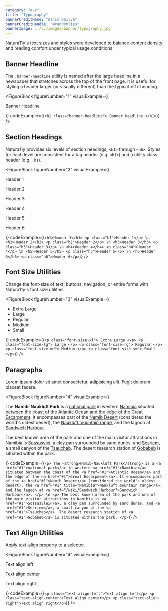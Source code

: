 ```yaml
---
category: "a-z"
title: "Typography"
bannerCreditName: "Ashim DSilva"
bannerCreditHandle: "@randomlies" 
bannerImage: ../../images/banner/typography.jpg
---
```


<TextBlock>

Natura11y's text sizes and styles were developed to balance content density and reading comfort under typical usage conditions. 

</TextBlock>

<Divider id="bannerHeadline" />

<TextBlock>

## Banner Headline

The `.banner-headline` utility is named after the large headline in a newspaper that stretches across the top of the front page. It is useful for styling a header larger (or visually different) than the typical `<h1>` heading.

</TextBlock>

<FigureBlock
    figureNumber="1"
    visualExample={(
        <p className="banner-headline">
            Banner Headline
        </p>
    )}
    codeExample={(`
        <h1 class="banner-headline">
            Banner Headline
        </h1>
    `)}
/>

<Divider id="headings" />

<TextBlock>

## Section Headings

Natura11y provides six levels of section headings, `<h1>` through `<h6>`. Styles for each level are consistent for a tag header (e.g. `<h1>`) and a utility class header (e.g. `.h1`).

</TextBlock>

<FigureBlock
    figureNumber="2"
    visualExample={(
        <Fragment>
            <p class="h1">Header 1</p>
            <p class="h2">Header 2</p>
            <p class="h3">Header 3</p>
            <p class="h4">Header 4</p>
            <p class="h5">Header 5</p>
            <p class="h6">Header 6</p>
        </Fragment>
    )}
    codeExample={(`
        <h1>Header 1</h1>
        <p class="h1">Header 1</p> \n
        <h2>Header 2</h2>
        <p class="h2">Header 2</p> \n
        <h3>Header 3</h3>
        <p class="h3">Header 3</p> \n
        <h4>Header 4</h4>
        <p class="h4">Header 4</p> \n
        <h5>Header 5</h5>
        <p class="h5">Header 5</p> \n
        <h6>Header 6</h6>
        <p class="h6">Header 6</p>
    `)}
/>

<Divider id="fontSizeUtilities" />

<TextBlock>

## Font Size Utilities

Change the font-size of text, buttons, navigation, or entire forms with Natura11y's font size utilities.

</TextBlock>

<FigureBlock
    figureNumber="3"
    visualExample={(
        <ul class="nav nav--horizontal--md align-items-baseline">
            <li class="font-size-xl">
                <span>
                    Extra Large
                </span>
            </li>
            <li>
                <span class="font-size-lg">
                    Large
                </span>    
            </li>
            <li>
                <span class="font-size-rg">
                    Regular
                </span>
            </li>
            <li>
                <span class="font-size-md">
                    Medium
                </span>
            </li>
            <li>
                <span class="font-size-sm">
                    Small
                </span>
            </li>
        </ul>
    )}
    codeExample={(`
        <p class="font-size-xl">
            Extra Large
        </p>
        <p class="font-size-lg">
            Large
        </p>
        <p class="font-size-rg">
            Regular
        </p>
        <p class="font-size-md">
            Medium
        </p>
        <p class="font-size-sm">
            Small
        </p>
    `)}
/>

<Divider id="paragraphs" />

<TextBlock>

## Paragraphs

Lorem ipsum dolor sit amet consectetur, adipisicing elit. Fugit dolorum placeat facere.

</TextBlock>

<FigureBlock
    figureNumber="4"
    visualExample={(
        <Fragment>
            <p>
                The <strong>Namib-Naukluft Park</strong> is a <a href="#1">national park</a> in western <a href="#1">Namibia</a> situated between the coast of the <a href="#1">Atlantic Ocean</a> and the edge of the <a href="#1">Great Escarpment</a>. It encompasses part of the <a href="#1">Namib Desert</a> (considered the world's oldest desert), the <a href="#1" title="Namibia">Naukluft mountain range</a>, and the lagoon at <a href="/wiki/Sandwich_Harbour">Sandwich Harbour</a>.
            </p>
            <p>
                The best known area of the park and one of the main visitor attractions in Namibia is <a href="#1">Sossusvlei</a>, a clay pan surrounded by sand dunes, and <a href="#1">Sesriem</a>, a small canyon of the <a href="#1">Tsauchab</a>. The desert research station of <a href="#1">Gobabeb</a> is situated within the park.
            </p>
        </Fragment>
    )}
    codeExample={(`
        <p>
            The <strong>Namib-Naukluft Park</strong> is a <a href="#1">national park</a> in western <a href="#1">Namibia</a> situated between the coast of the <a href="#1">Atlantic Ocean</a> and the edge of the <a href="#1">Great Escarpment</a>. It encompasses part of the <a href="#1">Namib Desert</a> (considered the world's oldest desert), the <a href="#1" title="Namibia">Naukluft mountain range</a>, and the lagoon at <a href="/wiki/Sandwich_Harbour">Sandwich Harbour</a>.
        </p> \n
        <p>
            The best known area of the park and one of the main visitor attractions in Namibia is <a href="#1">Sossusvlei</a>, a clay pan surrounded by sand dunes, and <a href="#1">Sesriem</a>, a small canyon of the <a href="#1">Tsauchab</a>. The desert research station of <a href="#1">Gobabeb</a> is situated within the park.
        </p>
    `)}
/>

<Divider id="textAlignUtilities" />

<TextBlock>

## Text Align Utilities

Apply <a href="https://developer.mozilla.org/en-US/docs/Web/CSS/text-align" target="_blank">text-align</a> property to a selector.

</TextBlock>

<FigureBlock
    figureNumber="4"
    visualExample={(
        <Fragment>
            <p class="text-align-left">Text align left</p>
            <p class="text-align-center">Text align center</p>
            <p class="text-align-right">Text align right</p>
        </Fragment>
    )}
    codeExample={(`
        <p class="text-align-left">Text align left</p>
        <p class="text-align-center">Text align center</p>
        <p class="text-align-right">Text align right</p>
    `)}
/>